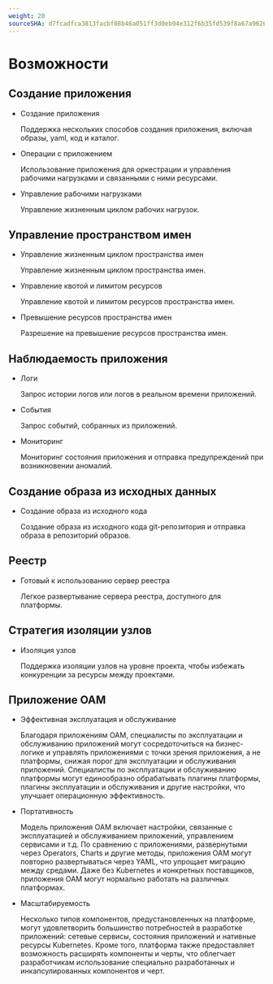 ```yaml
---
weight: 20
sourceSHA: d7fcadfca3813facbf08b46a051ff3d0eb94e312f6b35fd539f8a67a9626ccb5
---
```


# Возможности

## Создание приложения

- Создание приложения

  Поддержка нескольких способов создания приложения, включая образы, yaml, код и каталог.

- Операции с приложением

  Использование приложения для оркестрации и управления рабочими нагрузками и связанными с ними ресурсами.

- Управление рабочими нагрузками

  Управление жизненным циклом рабочих нагрузок.

## Управление пространством имен

- Управление жизненным циклом пространства имен

  Управление жизненным циклом пространства имен.

- Управление квотой и лимитом ресурсов

  Управление квотой и лимитом ресурсов пространства имен.

- Превышение ресурсов пространства имен

  Разрешение на превышение ресурсов пространства имен.

## Наблюдаемость приложения

- Логи

  Запрос истории логов или логов в реальном времени приложений.

- События

  Запрос событий, собранных из приложений.

- Мониторинг

  Мониторинг состояния приложения и отправка предупреждений при возникновении аномалий.

## Создание образа из исходных данных

- Создание образа из исходного кода

  Создание образа из исходного кода git-репозитория и отправка образа в репозиторий образов.

## Реестр

- Готовый к использованию сервер реестра

  Легкое развертывание сервера реестра, доступного для платформы.

## Стратегия изоляции узлов

- Изоляция узлов

  Поддержка изоляции узлов на уровне проекта, чтобы избежать конкуренции за ресурсы между проектами.

## Приложение OAM

- Эффективная эксплуатация и обслуживание

  Благодаря приложениям OAM, специалисты по эксплуатации и обслуживанию приложений могут сосредоточиться на бизнес-логике и управлять приложениями с точки зрения приложения, а не платформы, снижая порог для эксплуатации и обслуживания приложений. Специалисты по эксплуатации и обслуживанию платформы могут единообразно обрабатывать плагины платформы, плагины эксплуатации и обслуживания и другие настройки, что улучшает операционную эффективность.

- Портативность

  Модель приложения OAM включает настройки, связанные с эксплуатацией и обслуживанием приложений, управлением сервисами и т.д. По сравнению с приложениями, развернутыми через Operators, Charts и другие методы, приложения OAM могут повторно развертываться через YAML, что упрощает миграцию между средами. Даже без Kubernetes и конкретных поставщиков, приложения OAM могут нормально работать на различных платформах.

- Масштабируемость

  Несколько типов компонентов, предустановленных на платформе, могут удовлетворить большинство потребностей в разработке приложений: сетевые сервисы, состояния приложений и нативные ресурсы Kubernetes. Кроме того, платформа также предоставляет возможность расширять компоненты и черты, что облегчает разработчикам использование специально разработанных и инкапсулированных компонентов и черт.
